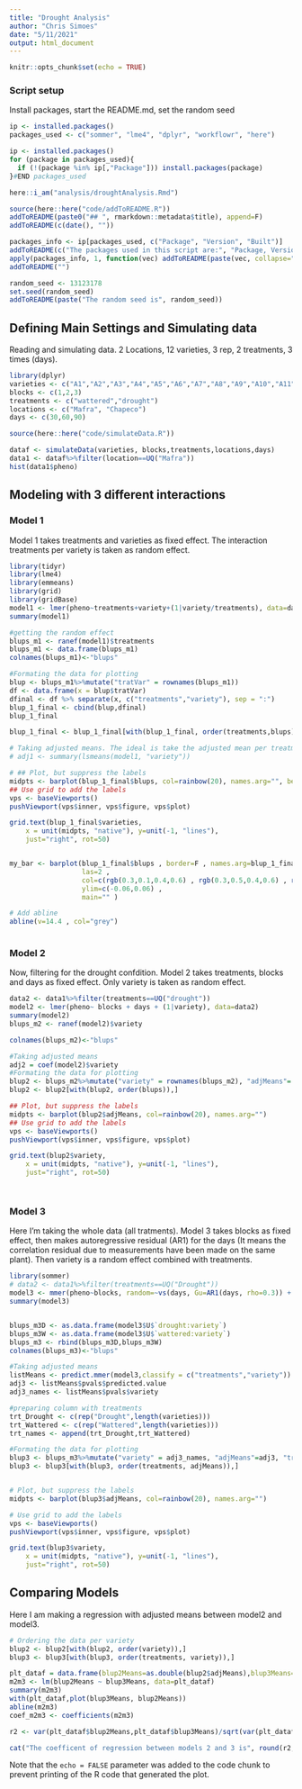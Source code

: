 ```yaml
---
title: "Drought Analysis"
author: "Chris Simoes"
date: "5/11/2021"
output: html_document
---
```


```r
knitr::opts_chunk$set(echo = TRUE)
```

### Script setup  
Install packages, start the README.md, set the random seed  
```r
ip <- installed.packages()
packages_used <- c("sommer", "lme4", "dplyr", "workflowr", "here")

ip <- installed.packages()
for (package in packages_used){
  if (!(package %in% ip[,"Package"])) install.packages(package)
}#END packages_used

here::i_am("analysis/droughtAnalysis.Rmd")

source(here::here("code/addToREADME.R"))
addToREADME(paste0("## ", rmarkdown::metadata$title), append=F)
addToREADME(c(date(), ""))

packages_info <- ip[packages_used, c("Package", "Version", "Built")]
addToREADME(c("The packages used in this script are:", "Package, Version, Built"))
apply(packages_info, 1, function(vec) addToREADME(paste(vec, collapse=" ")))
addToREADME("")

random_seed <- 13123178
set.seed(random_seed)
addToREADME(paste("The random seed is", random_seed))
```

## Defining Main Settings and Simulating data

Reading and simulating data. 2 Locations, 12 varieties, 3 rep, 2 treatments, 3 times (days).



```r
library(dplyr)
varieties <- c("A1","A2","A3","A4","A5","A6","A7","A8","A9","A10","A11","A12")
blocks <- c(1,2,3)
treatments <- c("wattered","drought")
locations <- c("Mafra", "Chapeco")
days <- c(30,60,90)

source(here::here("code/simulateData.R"))

dataf <- simulateData(varieties, blocks,treatments,locations,days)
data1 <- dataf%>%filter(location==UQ("Mafra"))
hist(data1$pheno)

```

## Modeling with 3 different interactions

### Model 1

Model 1 takes treatments and varieties as fixed effect. The interaction treatments per variety is taken as random effect.

```r
library(tidyr)
library(lme4)
library(emmeans)
library(grid)
library(gridBase)
model1 <- lmer(pheno~treatments+variety+(1|variety/treatments), data=data1)
summary(model1)

#getting the random effect
blups_m1 <- ranef(model1)$treatments
blups_m1 <- data.frame(blups_m1)
colnames(blups_m1)<-"blups"

#Formating the data for plotting
blup <- blups_m1%>%mutate("tratVar" = rownames(blups_m1))
df <- data.frame(x = blup$tratVar)
dfinal <- df %>% separate(x, c("treatments","variety"), sep = ":")
blup_1_final <- cbind(blup,dfinal)
blup_1_final

blup_1_final <- blup_1_final[with(blup_1_final, order(treatments,blups)),]

# Taking adjusted means. The ideal is take the adjusted mean per treatment.
# adj1 <- summary(lsmeans(model1, "variety"))

# ## Plot, but suppress the labels
midpts <- barplot(blup_1_final$blups, col=rainbow(20), names.arg="", beside= TRUE)
## Use grid to add the labels
vps <- baseViewports()
pushViewport(vps$inner, vps$figure, vps$plot)

grid.text(blup_1_final$varieties,
    x = unit(midpts, "native"), y=unit(-1, "lines"),
    just="right", rot=50)


my_bar <- barplot(blup_1_final$blups , border=F , names.arg=blup_1_final$varieties , 
                  las=2 , 
                  col=c(rgb(0.3,0.1,0.4,0.6) , rgb(0.3,0.5,0.4,0.6) , rgb(0.3,0.9,0.4,0.6) ,  rgb(0.3,0.9,0.4,0.6)) , 
                  ylim=c(-0.06,0.06) , 
                  main="" )

# Add abline
abline(v=14.4 , col="grey")
 

```


### Model 2

Now, filtering for the drought confdition.
Model 2 takes treatments, blocks and days as fixed effect. Only variety is taken as random effect.

```r
data2 <- data1%>%filter(treatments==UQ("drought"))
model2 <- lmer(pheno~ blocks + days + (1|variety), data=data2)
summary(model2)
blups_m2 <- ranef(model2)$variety

colnames(blups_m2)<-"blups"

#Taking adjusted means
adj2 = coef(model2)$variety
#Formating the data for plotting
blup2 <- blups_m2%>%mutate("variety" = rownames(blups_m2), "adjMeans"= adj2[,1])
blup2 <- blup2[with(blup2, order(blups)),]

## Plot, but suppress the labels
midpts <- barplot(blup2$adjMeans, col=rainbow(20), names.arg="")
## Use grid to add the labels    
vps <- baseViewports()
pushViewport(vps$inner, vps$figure, vps$plot)

grid.text(blup2$variety,
    x = unit(midpts, "native"), y=unit(-1, "lines"),
    just="right", rot=50)




```

### Model 3
Here I'm taking the whole data (all tratments).
Model 3 takes blocks as fixed effect, then makes autoregressive residual (AR1) for the days (It means the correlation residual due to measurements have been made on the same plant). Then variety is a random effect combined with treatments.


```r
library(sommer)
# data2 <- data1%>%filter(treatments==UQ("Drought"))
model3 <- mmer(pheno~blocks, random=~vs(days, Gu=AR1(days, rho=0.3)) + vs(treatments,variety), rcov=~units, data=data1, verbose = FALSE)
summary(model3)


blups_m3D <- as.data.frame(model3$U$`drought:variety`)
blups_m3W <- as.data.frame(model3$U$`wattered:variety`)
blups_m3 <- rbind(blups_m3D,blups_m3W)
colnames(blups_m3)<-"blups"

#Taking adjusted means
listMeans <- predict.mmer(model3,classify = c("treatments","variety"))
adj3 <- listMeans$pvals$predicted.value
adj3_names <- listMeans$pvals$variety

#preparing column with treatments
trt_Drought <- c(rep("Drought",length(varieties)))
trt_Wattered <- c(rep("Wattered",length(varieties)))
trt_names <- append(trt_Drought,trt_Wattered)

#Formating the data for plotting
blup3 <- blups_m3%>%mutate("variety" = adj3_names, "adjMeans"=adj3, "treatments"=trt_names)
blup3 <- blup3[with(blup3, order(treatments, adjMeans)),]


# Plot, but suppress the labels
midpts <- barplot(blup3$adjMeans, col=rainbow(20), names.arg="")

# Use grid to add the labels
vps <- baseViewports()
pushViewport(vps$inner, vps$figure, vps$plot)

grid.text(blup3$variety,
    x = unit(midpts, "native"), y=unit(-1, "lines"),
    just="right", rot=50)


```

## Comparing Models

Here I am making a regression with adjusted means between model2 and model3.

```r

# Ordering the data per variety
blup2 <- blup2[with(blup2, order(variety)),]
blup3 <- blup3[with(blup3, order(treatments, variety)),]

plt_dataf = data.frame(blup2Means=as.double(blup2$adjMeans),blup3Means=as.double(blup3$adjMeans[1:12]))
m2m3 <- lm(blup2Means ~ blup3Means, data=plt_dataf)
summary(m2m3)
with(plt_dataf,plot(blup3Means, blup2Means))
abline(m2m3)
coef_m2m3 <- coefficients(m2m3)

r2 <- var(plt_dataf$blup2Means,plt_dataf$blup3Means)/sqrt(var(plt_dataf$blup2Means)*var(plt_dataf$blup3Means))

cat("The coefficent of regression between models 2 and 3 is", round(r2,4),"\n")

```

Note that the `echo = FALSE` parameter was added to the code chunk to prevent printing of the R code that generated the plot.
